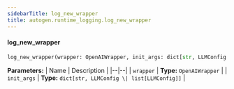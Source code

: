 ```yaml
---
sidebarTitle: log_new_wrapper
title: autogen.runtime_logging.log_new_wrapper
---
```


<code class="doc-symbol doc-symbol-heading doc-symbol-function"></code>
#### log_new_wrapper
<a href="#autogen.runtime_logging..log_new_wrapper" class="headerlink" title="Permanent link"></a>

```python
log_new_wrapper(wrapper: OpenAIWrapper, init_args: dict[str, LLMConfig | list[LLMConfig]]) -> None
```

    

<b>Parameters:</b>
| Name | Description |
|--|--|
| `wrapper` | **Type:** `OpenAIWrapper` |
| `init_args` | **Type:** `dict[str, LLMConfig \| list[LLMConfig]]` |

<br />